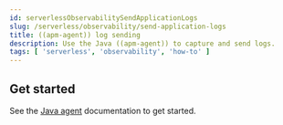 ```yaml
---
id: serverlessObservabilitySendApplicationLogs
slug: /serverless/observability/send-application-logs
title: ((apm-agent)) log sending
description: Use the Java ((apm-agent)) to capture and send logs.
tags: [ 'serverless', 'observability', 'how-to' ]
---
```


<p><DocBadge template="technical preview" /></p>


<div id="apm-agent-log-sending"></div>

<ApplicationLogsApmAgentLogSending />

## Get started

See the [Java agent](((apm-java-ref))/logs.html#log-sending) documentation to get started.